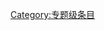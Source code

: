 {{catmore1|[[Wikipedia:新闻学专题|Wikipedia:新闻学专题]]}}
{{Articles by Quality|topic=新闻学|project=新闻学|format=TOC}}
{{emptycat}}

[[Category:专题级条目|Category:专题级条目]]